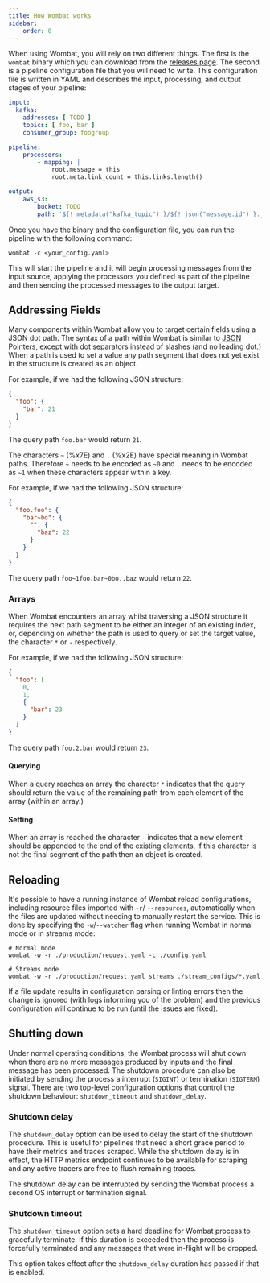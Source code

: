 ```yaml
---
title: How Wombat works
sidebar:
    order: 0
---
```


When using Wombat, you will rely on two different things. The first is the `wombat` binary which you can download from
the [releases page](https://github.com/wombatwisdom/wombat/releases). The second is a pipeline configuration file that
you will need to write. This configuration file is written in YAML and describes the input, processing, and output
stages of your pipeline:

```yaml
input:
  kafka:
    addresses: [ TODO ]
    topics: [ foo, bar ]
    consumer_group: foogroup

pipeline:
    processors:
        - mapping: |
            root.message = this
            root.meta.link_count = this.links.length()

output:
    aws_s3:
        bucket: TODO
        path: '${! metadata("kafka_topic") }/${! json("message.id") }.json'
```

Once you have the binary and the configuration file, you can run the pipeline with the following command:

```shell
wombat -c <your_config.yaml>
```

This will start the pipeline and it will begin processing messages from the input source, applying the processors you
defined as part of the pipeline and then sending the processed messages to the output target.

## Addressing Fields
Many components within Wombat allow you to target certain fields using a JSON dot path. The syntax of a path within
Wombat is similar to [JSON Pointers](https://datatracker.ietf.org/doc/html/rfc6901), except with dot separators instead of slashes (and no leading dot.)
When a path is used to set a value any path segment that does not yet exist in the structure is created as an object.

For example, if we had the following JSON structure:

```json
{
  "foo": {
    "bar": 21
  }
}
```

The query path `foo.bar` would return `21`.

The characters `~` (%x7E) and `.` (%x2E) have special meaning in Wombat paths. Therefore `~` needs to be encoded as `~0`
and `.` needs to be encoded as `~1` when these characters appear within a key.

For example, if we had the following JSON structure:

```json
{
  "foo.foo": {
    "bar~bo": {
      "": {
        "baz": 22
      }
    }
  }
}
```

The query path `foo~1foo.bar~0bo..baz` would return `22`.

### Arrays

When Wombat encounters an array whilst traversing a JSON structure it requires the next path segment to be either an
integer of an existing index, or, depending on whether the path is used to query or set the target value, the character
`*` or `-` respectively.

For example, if we had the following JSON structure:

```json
{
  "foo": [
    0,
    1,
    {
      "bar": 23
    }
  ]
}
```

The query path `foo.2.bar` would return `23`.

#### Querying

When a query reaches an array the character `*` indicates that the query should return the value of the remaining path
from each element of the array (within an array.)

#### Setting

When an array is reached the character `-` indicates that a new element should be appended to the end of the existing
elements, if this character is not the final segment of the path then an object is created.


## Reloading

It's possible to have a running instance of Wombat reload configurations, including resource files imported with `-r`/
`--resources`, automatically when the files are updated without needing to manually restart the service. This is done by
specifying the `-w`/`--watcher` flag when running Wombat in normal mode or in streams mode:

```shell
# Normal mode
wombat -w -r ./production/request.yaml -c ./config.yaml
```

```shell
# Streams mode
wombat -w -r ./production/request.yaml streams ./stream_configs/*.yaml
```

If a file update results in configuration parsing or linting errors then the change is ignored (with logs informing you
of the problem) and the previous configuration will continue to be run (until the issues are fixed).

## Shutting down

Under normal operating conditions, the Wombat process will shut down when there are no more messages produced by inputs
and the final message has been processed. The shutdown procedure can also be initiated by sending the process a
interrupt (`SIGINT`) or termination (`SIGTERM`) signal. There are two top-level configuration options that control the
shutdown behaviour: `shutdown_timeout` and `shutdown_delay`.

### Shutdown delay

The `shutdown_delay` option can be used to delay the start of the shutdown procedure. This is useful for pipelines that
need a short grace period to have their metrics and traces scraped. While the shutdown delay is in effect, the HTTP
metrics endpoint continues to be available for scraping and any active tracers are free to flush remaining traces.

The shutdown delay can be interrupted by sending the Wombat process a second OS interrupt or termination signal.

### Shutdown timeout

The `shutdown_timeout` option sets a hard deadline for Wombat process to gracefully terminate. If this duration is
exceeded then the process is forcefully terminated and any messages that were in-flight will be dropped.

This option takes effect after the `shutdown_delay` duration has passed if that is enabled.

